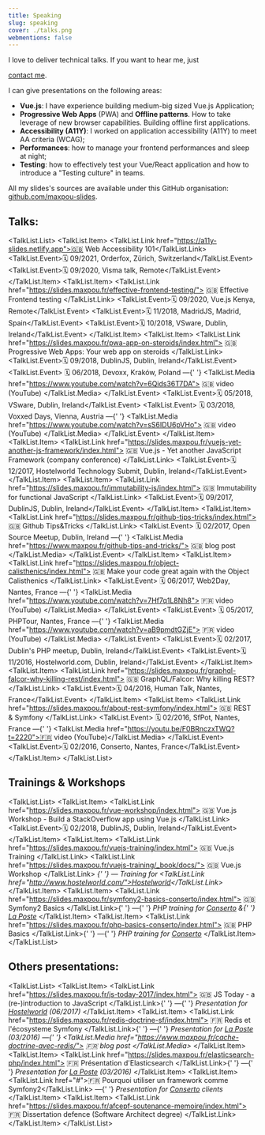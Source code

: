 ```yaml
---
title: Speaking
slug: speaking
cover: ./talks.png
webmentions: false
---
```



I love to deliver technical talks. If you want to hear me, just

<a href="mailto:hello@maxpou.fr?subject=Speaking+Inquiry">contact me</a>.

I can give presentations on the following areas:

- **Vue.js**: I have experience building medium-big sized Vue.js Application;
- **Progressive Web Apps** (PWA) and **Offline patterns**. How to take leverage of new browser
  capabilities. Building offline first applications.
- **Accessibility (A11Y)**: I worked on application accessibility (A11Y) to meet AA criteria (WCAG);
- **Performances**: how to manage your frontend performances and sleep at night;
- **Testing**: how to effectively test your Vue/React application and how to introduce a "Testing
  culture" in teams.

All my slides's sources are available under this GitHub organisation:
[github.com/maxpou-slides](https://github.com/maxpou-slides).

## Talks:

<TalkList.List>
  <TalkList.Item>
    <TalkList.Link href="https://a11y-slides.netlify.app">🇬🇧 Web Accessibility 101</TalkList.Link>
    <TalkList.Event>🗓 09/2021, Orderfox, Zürich, Switzerland</TalkList.Event>
    <TalkList.Event>🗓 09/2020, Visma talk, Remote</TalkList.Event>
  </TalkList.Item>
  <TalkList.Item>
    <TalkList.Link href="https://slides.maxpou.fr/effective-frontend-testing/">
      🇬🇧 Effective Frontend testing
    </TalkList.Link>
    <TalkList.Event>🗓 09/2020, Vue.js Kenya, Remote</TalkList.Event>
    <TalkList.Event>🗓 11/2018, MadridJS, Madrid, Spain</TalkList.Event>
    <TalkList.Event>🗓 10/2018, VSware, Dublin, Ireland</TalkList.Event>
  </TalkList.Item>
  <TalkList.Item>
    <TalkList.Link href="https://slides.maxpou.fr/pwa-app-on-steroids/index.html">
      🇬🇧 Progressive Web Apps: Your web app on steroids
    </TalkList.Link>
    <TalkList.Event>🗓 09/2018, DublinJS, Dublin, Ireland</TalkList.Event>
    <TalkList.Event>
      🗓 06/2018, Devoxx, Kraków, Poland —{' '}
      <TalkList.Media href="https://www.youtube.com/watch?v=6Qids36T7DA">
        🇬🇧 video (YouTube)
      </TalkList.Media>
    </TalkList.Event>
    <TalkList.Event>🗓 05/2018, VSware, Dublin, Ireland</TalkList.Event>
    <TalkList.Event>
      🗓 03/2018, Voxxed Days, Vienna, Austria —{' '}
      <TalkList.Media href="https://www.youtube.com/watch?v=sS6IDU6pVHo">
        🇬🇧 video (YouTube)
      </TalkList.Media>
    </TalkList.Event>
  </TalkList.Item>
  <TalkList.Item>
    <TalkList.Link href="https://slides.maxpou.fr/vuejs-yet-another-js-framework/index.html">
      🇬🇧 Vue.js - Yet another JavaScript Framework (company conference)
    </TalkList.Link>
    <TalkList.Event>🗓 12/2017, Hostelworld Technology Submit, Dublin, Ireland</TalkList.Event>
  </TalkList.Item>
  <TalkList.Item>
    <TalkList.Link href="https://slides.maxpou.fr/immutability-js/index.html">
      🇬🇧 Immutability for functional JavaScript
    </TalkList.Link>
    <TalkList.Event>🗓 09/2017, DublinJS, Dublin, Ireland</TalkList.Event>
  </TalkList.Item>
  <TalkList.Item>
    <TalkList.Link href="https://slides.maxpou.fr/github-tips-tricks/index.html">
      🇬🇧 Github Tips&amp;Tricks
    </TalkList.Link>
    <TalkList.Event>
      🗓 02/2017, Open Source Meetup, Dublin, Ireland —{' '}
      <TalkList.Media href="https://www.maxpou.fr/github-tips-and-tricks/">
        🇬🇧 blog post
      </TalkList.Media>
    </TalkList.Event>
  </TalkList.Item>
  <TalkList.Item>
    <TalkList.Link href="https://slides.maxpou.fr/object-calisthenics/index.html">
      🇬🇧 Make your code great again with the Object Calisthenics
    </TalkList.Link>
    <TalkList.Event>
      🗓 06/2017, Web2Day, Nantes, France —{' '}
      <TalkList.Media href="https://www.youtube.com/watch?v=7Hf7q1L8Nh8">
        🇫🇷 video (YouTube)
      </TalkList.Media>
    </TalkList.Event>
    <TalkList.Event>
      🗓 05/2017, PHPTour, Nantes, France —{' '}
      <TalkList.Media href="https://www.youtube.com/watch?v=aB9pmdtGZjE">
        🇫🇷 video (YouTube)
      </TalkList.Media>
    </TalkList.Event>
    <TalkList.Event>🗓 02/2017, Dublin's PHP meetup, Dublin, Ireland</TalkList.Event>
    <TalkList.Event>🗓 11/2016, Hostelworld.com, Dublin, Ireland</TalkList.Event>
  </TalkList.Item>
  <TalkList.Item>
    <TalkList.Link href="https://slides.maxpou.fr/graphql-falcor-why-killing-rest/index.html">
      🇬🇧 GraphQL/Falcor: Why killing REST?
    </TalkList.Link>
    <TalkList.Event>🗓 04/2016, Human Talk, Nantes, France</TalkList.Event>
  </TalkList.Item>
  <TalkList.Item>
    <TalkList.Link href="https://slides.maxpou.fr/about-rest-symfony/index.html">
      🇬🇧 REST &amp; Symfony
    </TalkList.Link>
    <TalkList.Event>
      🗓 02/2016, SfPot, Nantes, France —{' '}
      <TalkList.Media href="https://youtu.be/F0BRnczxTWQ?t=2220">🇫🇷 video (YouTube)</TalkList.Media>
    </TalkList.Event>
    <TalkList.Event>🗓 02/2016, Conserto, Nantes, France</TalkList.Event>
  </TalkList.Item>
</TalkList.List>

## Trainings & Workshops

<TalkList.List>
  <TalkList.Item>
    <TalkList.Link href="https://slides.maxpou.fr/vue-workshop/index.html">
      🇬🇧 Vue.js Workshop - Build a StackOverflow app using Vue.js
    </TalkList.Link>
    <TalkList.Event>🗓 02/2018, DublinJS, Dublin, Ireland</TalkList.Event>
  </TalkList.Item>
  <TalkList.Item>
    <TalkList.Link href="https://slides.maxpou.fr/vuejs-training/index.html">
      🇬🇧 Vue.js Training
    </TalkList.Link>
    <TalkList.Link href="https://slides.maxpou.fr/vuejs-training/_book/docs/">
      🇬🇧 Vue.js Workshop
    </TalkList.Link>
    <em>
      {' '}
      — Training for <TalkList.Link href="http://www.hostelworld.com/">Hostelworld</TalkList.Link>
    </em>
  </TalkList.Item>
  <TalkList.Item>
    <TalkList.Link href="https://slides.maxpou.fr/symfony2-basics-conserto/index.html">
      🇬🇧 Symfony2 Basics
    </TalkList.Link>{' '}
    —{' '}
    <em>
      PHP training for <a href="http://www.conserto.pro/">Conserto</a> &amp;{' '}
      <a href="http://www.laposte.fr">La Poste</a>
    </em>
  </TalkList.Item>
  <TalkList.Item>
    <TalkList.Link href="https://slides.maxpou.fr/php-basics-conserto/index.html">
      🇬🇧 PHP Basics
    </TalkList.Link>{' '}
    —{' '}
    <em>
      PHP training for <a href="http://www.conserto.pro/">Conserto</a>
    </em>
  </TalkList.Item>
</TalkList.List>

## Others presentations:

<TalkList.List>
  <TalkList.Item>
    <TalkList.Link href="https://slides.maxpou.fr/js-today-2017/index.html">
      🇬🇧 JS Today - a (re-)introduction to JavaScript
    </TalkList.Link>{' '}
    —{' '}
    <em>
      Presentation for <a href="https://www.hostelworld.com/">Hostelworld</a> (06/2017)
    </em>
  </TalkList.Item>
  <TalkList.Item>
    <TalkList.Link href="https://slides.maxpou.fr/redis-doctrine-sf/index.html">
      🇫🇷 Redis et l'écosysteme Symfony
    </TalkList.Link>{' '}
    —{' '}
    <em>
      Presentation for <a href="http://www.laposte.fr">La Poste</a> (03/2016) —{' '}
      <TalkList.Media href="https://www.maxpou.fr/cache-doctrine-avec-redis/">
        🇫🇷 blog post
      </TalkList.Media>
    </em>
  </TalkList.Item>
  <TalkList.Item>
    <TalkList.Link href="https://slides.maxpou.fr/elasticsearch-php/index.html">
      🇫🇷 Présentation d'Elasticsearch
    </TalkList.Link>{' '}
    —{' '}
    <em>
      Presentation for <a href="http://www.laposte.fr">La Poste</a> (03/2016)
    </em>
  </TalkList.Item>
  <TalkList.Item>
    <TalkList.Link href="#">🇫🇷 Pourquoi utiliser un framework comme Symfony2</TalkList.Link> —{' '}
    <em>
      Presentation for <a href="http://www.conserto.pro/">Conserto</a> clients
    </em>
  </TalkList.Item>
  <TalkList.Item>
    <TalkList.Link href="https://slides.maxpou.fr/afcepf-soutenance-memoire/index.html">
      🇫🇷 Dissertation defence (Software Architect degree)
    </TalkList.Link>
  </TalkList.Item>
</TalkList.List>

